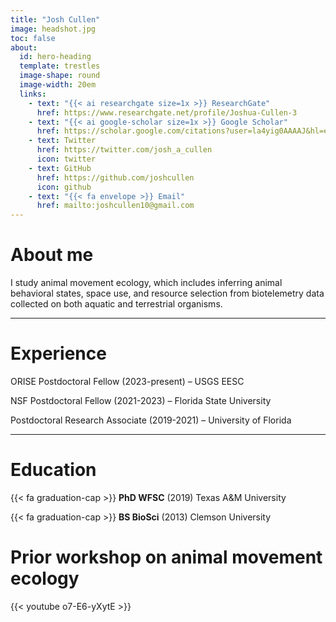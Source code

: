 ```yaml
---
title: "Josh Cullen"
image: headshot.jpg
toc: false
about: 
  id: hero-heading
  template: trestles
  image-shape: round
  image-width: 20em
  links:
    - text: "{{< ai researchgate size=1x >}} ResearchGate"
      href: https://www.researchgate.net/profile/Joshua-Cullen-3
    - text: "{{< ai google-scholar size=1x >}} Google Scholar"
      href: https://scholar.google.com/citations?user=la4yig0AAAAJ&hl=en
    - text: Twitter
      href: https://twitter.com/josh_a_cullen
      icon: twitter
    - text: GitHub
      href: https://github.com/joshcullen
      icon: github
    - text: "{{< fa envelope >}} Email"
      href: mailto:joshcullen10@gmail.com
---
```


:::{#hero-heading}

# About me

I study animal movement ecology, which includes inferring animal behavioral states, space use, and resource selection from biotelemetry data collected on both aquatic and terrestrial organisms.

---

# Experience

ORISE Postdoctoral Fellow (2023-present) -- USGS EESC

NSF Postdoctoral Fellow (2021-2023) -- Florida State University

Postdoctoral Research Associate (2019-2021) -- University of Florida

---

# Education

{{< fa graduation-cap >}} **PhD WFSC** (2019) Texas A&M University

{{< fa graduation-cap >}} **BS BioSci** (2013) Clemson University

:::

# Prior workshop on animal movement ecology

{{< youtube o7-E6-yXytE >}}

